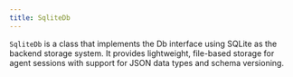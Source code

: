```yaml
---
title: SqliteDb
---
```


`SqliteDb` is a class that implements the Db interface using SQLite as the backend storage system. It provides lightweight, file-based storage for agent sessions with support for JSON data types and schema versioning.

<Snippet file="db-sqlite-params.mdx" />